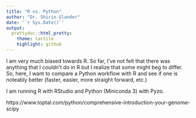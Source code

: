 ```yaml
---
title: "R vs. Python"
author: "Dr. Shirin Glander"
date: '`r Sys.Date()`'
output:
  prettydoc::html_pretty:
    theme: tactile
    highlight: github
---
```


I am very much biased towards R. So far, I've not felt that there was anything that I couldn't do in R but I realize that some might beg to differ. So, here, I want to compare a Python workflow with R and see if one is noteably better (faster, easier, more straight forward, etc.)

I am running R with RStudio and Python (Miniconda 3) with Pyzo.

https://www.toptal.com/python/comprehensive-introduction-your-genome-scipy


